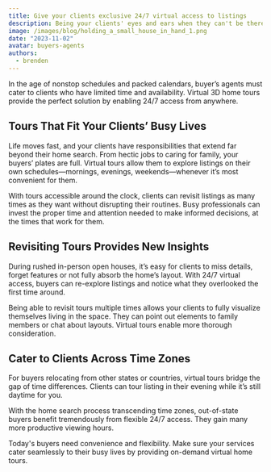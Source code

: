 ```yaml
---
title: Give your clients exclusive 24/7 virtual access to listings
description: Being your clients' eyes and ears when they can't be there in person.
image: /images/blog/holding_a_small_house_in_hand_1.png
date: "2023-11-02"
avatar: buyers-agents
authors:
  - brenden
---
```


In the age of nonstop schedules and packed calendars, buyer’s agents must cater to clients who have limited time and availability. Virtual 3D home tours provide the perfect solution by enabling 24/7 access from anywhere.

## Tours That Fit Your Clients’ Busy Lives
Life moves fast, and your clients have responsibilities that extend far beyond their home search. From hectic jobs to caring for family, your buyers’ plates are full. Virtual tours allow them to explore listings on their own schedules—mornings, evenings, weekends—whenever it’s most convenient for them.

With tours accessible around the clock, clients can revisit listings as many times as they want without disrupting their routines. Busy professionals can invest the proper time and attention needed to make informed decisions, at the times that work for them.

## Revisiting Tours Provides New Insights
During rushed in-person open houses, it’s easy for clients to miss details, forget features or not fully absorb the home’s layout. With 24/7 virtual access, buyers can re-explore listings and notice what they overlooked the first time around.

Being able to revisit tours multiple times allows your clients to fully visualize themselves living in the space. They can point out elements to family members or chat about layouts. Virtual tours enable more thorough consideration.

## Cater to Clients Across Time Zones
For buyers relocating from other states or countries, virtual tours bridge the gap of time differences. Clients can tour listing in their evening while it’s still daytime for you.

With the home search process transcending time zones, out-of-state buyers benefit tremendously from flexible 24/7 access. They gain many more productive viewing hours.

Today's buyers need convenience and flexibility. Make sure your services cater seamlessly to their busy lives by providing on-demand virtual home tours.